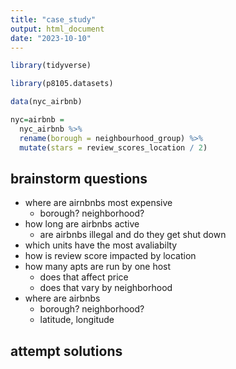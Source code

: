 ```yaml
---
title: "case_study"
output: html_document
date: "2023-10-10"
---
```

```r
library(tidyverse)
```

```r
library(p8105.datasets)

data(nyc_airbnb)

nyc=airbnb = 
  nyc_airbnb %>% 
  rename(borough = neighbourhood_group) %>% 
  mutate(stars = review_scores_location / 2)
```

## brainstorm questions

- where are airnbnbs most expensive 
  - borough? neighborhood?
- how long are airbnbs active
  - are airbnbs illegal and do they get shut down
- which units have the most avaliabilty 
- how is review score impacted by location
- how many apts are run by one host
  - does that affect price
  - does that vary by neighborhood
- where are airbnbs
  - borough? neighborhood?
  - latitude, longitude 

## attempt solutions